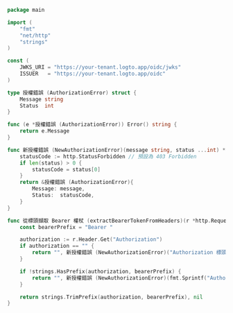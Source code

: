 ```go title="auth_middleware.go"
package main

import (
    "fmt"
    "net/http"
    "strings"
)

const (
    JWKS_URI = "https://your-tenant.logto.app/oidc/jwks"
    ISSUER   = "https://your-tenant.logto.app/oidc"
)

type 授權錯誤 (AuthorizationError) struct {
    Message string
    Status  int
}

func (e *授權錯誤 (AuthorizationError)) Error() string {
    return e.Message
}

func 新授權錯誤 (NewAuthorizationError)(message string, status ...int) *授權錯誤 (AuthorizationError) {
    statusCode := http.StatusForbidden // 預設為 403 Forbidden
    if len(status) > 0 {
        statusCode = status[0]
    }
    return &授權錯誤 (AuthorizationError){
        Message: message,
        Status:  statusCode,
    }
}

func 從標頭擷取 Bearer 權杖 (extractBearerTokenFromHeaders)(r *http.Request) (string, error) {
    const bearerPrefix = "Bearer "

    authorization := r.Header.Get("Authorization")
    if authorization == "" {
        return "", 新授權錯誤 (NewAuthorizationError)("Authorization 標頭遺失", http.StatusUnauthorized)
    }

    if !strings.HasPrefix(authorization, bearerPrefix) {
        return "", 新授權錯誤 (NewAuthorizationError)(fmt.Sprintf("Authorization 標頭必須以 \"%s\" 開頭", bearerPrefix), http.StatusUnauthorized)
    }

    return strings.TrimPrefix(authorization, bearerPrefix), nil
}
```
